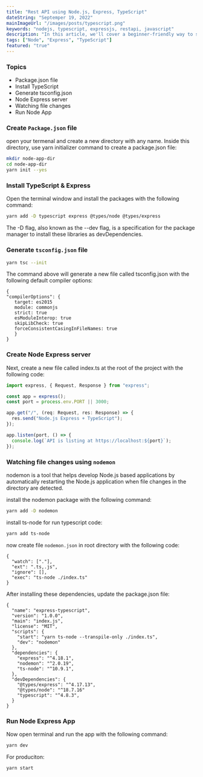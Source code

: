 ```yaml
---
title: "Rest API using Node.js, Express, TypeScript"
dateString: "Septemper 19, 2022"
mainImageUrl: "/images/posts/typescript.png"
keywords: "nodejs, typescript, expressjs, restapi, javascript"
description: "In this article, we'll cover a beginner-friendly way to set up TypeScript in an Express app, understanding the basic constraints."
tags: ["Node", "Express", "TypeScript"]
featured: "true"
---
```


### Topics

- Package.json file
- Install TypeScript
- Generate tsconfig.json
- Node Express server
- Watching file changes
- Run Node App

### Create `Package.json` file

open your termenal and create a new directory with any name.
Inside this directory, use yarn initializer command to create a package.json file:

```bash
mkdir node-app-dir
cd node-app-dir
yarn init --yes
```

### Install TypeScript & Express

Open the terminal window and install the packages with the following command:

```bash
yarn add -D typescript express @types/node @types/express
```

The -D flag, also known as the --dev flag, is a specification for the package manager to install these libraries as devDependencies.

### Generate `tsconfig.json` file

```bash
yarn tsc --init
```

The command above will generate a new file called tsconfig.json with the following default compiler options:

```
{
"compilerOptions": {
   target: es2015
   module: commonjs
   strict: true
   esModuleInterop: true
   skipLibCheck: true
   forceConsistentCasingInFileNames: true
   }
}
```

### Create Node Express server

Next, create a new file called index.ts at the root of the project with the following code:

```typescript
import express, { Request, Response } from "express";

const app = express();
const port = process.env.PORT || 3000;

app.get("/", (req: Request, res: Response) => {
  res.send("Node.js Express + TypeScript");
});

app.listen(port, () => {
  console.log(`API is listing at https://localhost:${port}`);
});
```

### Watching file changes using `nodemon`

nodemon is a tool that helps develop Node.js based applications by automatically restarting the Node.js application when file changes in the directory are detected.

install the nodemon package with the following command:

```bash
yarn add -D nodemon
```

install ts-node for run typescript code:

```bash
yarn add ts-node

```

now create file `nodemon.json` in root directory with the following code:

```
{
  "watch": ["."],
  "ext": ".ts,.js",
  "ignore": [],
  "exec": "ts-node ./index.ts"
}
```

After installing these dependencies, update the package.json file:

```
{
  "name": "express-typescript",
  "version": "1.0.0",
  "main": "index.js",
  "license": "MIT",
  "scripts": {
    "start": "yarn ts-node --transpile-only ./index.ts",
    "dev": "nodemon"
  },
  "dependencies": {
    "express": "^4.18.1",
    "nodemon": "^2.0.19",
    "ts-node": "^10.9.1",
  },
  "devDependencies": {
    "@types/express": "^4.17.13",
    "@types/node": "^18.7.16"
    "typescript": "^4.8.3",
  }
}
```

### Run Node Express App

Now open terminal and run the app with the following command:

```bash
yarn dev
```

For produciton:

```bash
yarn start
```
